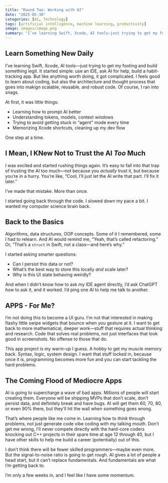 ```yaml
---
title: "Round Two: Working with AI"
date: "2025-05-30"
categories: [AI, Technology]
tags: [artificial intelligence, machine learning, productivity]
image: images/image.png
summary: "I’ve learning Swift, Xcode, AI tools—just trying to get my footing and build something legit. It started simple: use an IDE, ask AI for help, build a habit-tracking app. But like anything worth doing, it got complicated."
---
```



## Learn Something New Daily

I’ve learning Swift, Xcode, AI tools—just trying to get my footing and build something legit. It started simple: use an IDE, ask AI for help, build a habit-tracking app. But like anything worth doing, it got complicated. I feels good to learn about coding, but also the architecture and thought process that goes into makign scalable, reusable, and robust code. Of course, I ran into snags. 

At first, it was little things:  

- Learning how to prompt AI better  
- Understanding tokens, models, context windows  
- Trying to avoid getting stuck in “agent” mode every time  
- Memorizing Xcode shortcuts, cleaning up my dev flow  

One step at a time.

## I Mean, I KNew Not to Trust the AI *Too* Much

I was excited and started rushing things again. It’s easy to fall into that trap of trusting the AI too much—not because you *actually* trust it, but because you're in a hurry. You're like, “Cool, I’ll just let the AI write that part. I’ll fix it later.”  

I’ve made that mistake. More than once.

I started going back through the code. I slowed down my pace a bit. I wanted my computer science brain back.

## Back to the Basics

Algorithms, data structures, OOP concepts. Some of it I remembered, some I had to relearn. And AI would remind me, “Yeah, that’s called refactoring.” Or, “That’s a `struct` in Swift, not a class—and here’s why.”

I started asking smarter questions:

- Can I persist this data or not?  
- What’s the best way to store this locally *and* scale later?  
- Why is this UI state behaving weirdly?  

And when I didn’t know how to ask my IDE agent directly, I’d ask ChatGPT *how* to ask it, and it worked. I’d ping one AI to help me talk to another.

## APPS - For Me? 

I’m not doing this to become a UI guru. I’m not that interested in making flashy little swipe widgets that bounce when you gesture at it. I want to get back to more mathematical, deeper work—stuff that requires actual thinking and research. Code that solves real problems, not just interfaces that look good in screenshots. No offense to those that do. 

This app project is my warm-up I guess. A hobby to get my muscle memory back. Syntax, logic, system design. I want that stuff locked in, because once it is, programming becomes more fun and you can start tackling the hard problems. 

## The Coming Flood of Mediocre Apps

AI is going to supercharge a wave of bad apps. Millions of people will start creating them. Everyone will be shipping MVPs that don’t scale, don’t persist data, and definitely break and have bugs. AI will get them 60, 70, 80, or even 90% there, but they’ll hit the wall when something goes wrong.

That’s where people like me come in. Learning how to *think* through problems, not just generate code vibe coding with my talking mouth. Don't get me wrong, I'll never compete directly with the hard-core coders knocking out C++ projects in their spare time at age 12 through 40, but I have other skills to help me build a career (potentially) out of this. 

I don’t think there will be fewer skilled programmers—maybe even more. But the signal-to-noise ratio is going to get rough. AI gives a lot of people a head start, but it can’t replace fundamentals. And fundamentals are what I’m getting back to.

I’m only a few weeks in, and I feel like I have some momentum.